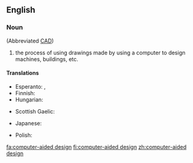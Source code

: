 ==English==

===Noun===
{{wikipedia}}
{{en-noun|head=[[computer]]-[[aided]] [[design]]|-}} (Abbreviated [[CAD]])

# {{context|uncountable|lang=en}} the process of using drawings made by using a computer to design machines, buildings, etc.

====Translations====
{{trans-top|process of design using computers}}
* Esperanto: {{t|eo|perkomputila projektado}}, {{t|eo|perkomputila dezajnado}}
* Finnish: {{t|fi|tietokoneavusteinen suunnittelu}}
* Hungarian: {{t|hu|számítógéppel segített tervezés}}
{{trans-mid}}
* Scottish Gaelic: {{t|gd|dealbhadh la taic-choimpiutair|m}}
{{trans-bottom}}

{{checktrans-top}}
* Japanese: {{t|ja|計算機支援設計|tr=けいさんきしえんせっけい,keisanki-shien-sekkei}}
{{trans-mid}}
* Polish: {{t-check|pl|komputerowe wspomaganie projektowania}}
{{trans-bottom}}

[[fa:computer-aided design]]
[[fi:computer-aided design]]
[[zh:computer-aided design]]